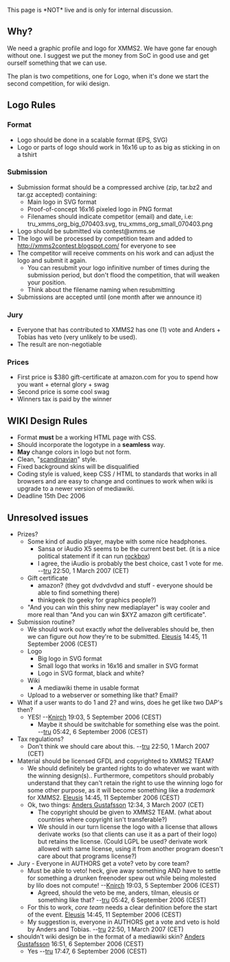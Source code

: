 This page is *NOT* live and is only for internal discussion.


== Why? ==

We need a graphic profile and logo for XMMS2. We have gone far enough without one. I suggest we put the money from SoC in good use and get ourself something that we can use.

The plan is two competitions, one for Logo, when it's done we start the second competition, for wiki design.

== Logo Rules ==

=== Format ===
* Logo should be done in a scalable format (EPS, SVG)
* Logo or parts of logo should work in 16x16 up to as big as sticking in on a tshirt

=== Submission ===
* Submission format should be a compressed archive (zip, tar.bz2 and tar.gz accepted) containing:
** Main logo in SVG format
** Proof-of-concept 16x16 pixeled logo in PNG format
** Filenames should indicate competitor (email) and date, i.e: tru_xmms_org_big_070403.svg, tru_xmms_org_small_070403.png
* Logo should be submitted via contest@xmms.se
* The logo will be processed by competition team and added to http://xmms2contest.blogspot.com/ for everyone to see
* The competitor will receive comments on his work and can adjust the logo and submit it again.
** You can resubmit your logo infinitive number of times during the submission period, but don't flood the competition, that will weaken your position.
** Think about the filename naming when resubmitting
* Submissions are accepted until (one month after we announce it)

=== Jury ===
* Everyone that has contributed to XMMS2 has one (1) vote and Anders + Tobias has veto (very unlikely to be used).
* The result are non-negotiable

=== Prices ===
* First price is $380 gift-certificate at amazon.com for you to spend how you want + eternal glory + swag
* Second price is some cool swag
* Winners tax is paid by the winner

== WIKI Design Rules ==

* Format '''must''' be a working HTML page with CSS.
* Should incorporate the logotype in a '''seamless''' way.
* '''May''' change colors in logo but not form.
* Clean, "[[Wikipedia:Scandinavian Design|scandinavian]]" style.
* Fixed background skins will be disqualified
* Coding style is valued, keep CSS / HTML to standards that works in all browsers and are easy to change and continues to work when wiki is upgrade to a newer version of mediawiki.
* Deadline 15th Dec 2006

== Unresolved issues ==
* Prizes?
** Some kind of audio player, maybe with some nice headphones.
*** Sansa or iAudio X5 seems to be the current best bet. (it is a nice political statement if it can run [http://www.rockbox.org/twiki/bin/view/Main/TargetStatus rockbox])
*** I agree, the iAudio is probably the best choice, cast 1 vote for me. --[[User:TobiasRundstrÃ¶m|tru]] 22:50, 1 March 2007 (CET)
** Gift certificate
*** amazon? (they got dvdvdvdvd and stuff - everyone should be able to find something there)
*** thinkgeek (to geeky for graphics people?)
** "And you can win this shiny new mediaplayer" is way cooler and more real than "And you can win $XYZ amazon gift certificate".
* Submission routine?
** We should work out exactly ''what'' the deliverables should be, then we can figure out ''how'' they're to be submitted. [[User:Eleusis|Eleusis]] 14:45, 11 September 2006 (CEST)
** Logo
*** Big logo in SVG format
*** Small logo that works in 16x16 and smaller in SVG format
*** Logo in SVG format, black and white?
** Wiki
*** A mediawiki theme in usable format
** Upload to a webserver or something like that? Email?
* What if a user wants to do 1 and 2? and wins, does he get like two DAP's then?
** YES! --[[User:Knirch|Knirch]] 19:03, 5 September 2006 (CEST)
*** Maybe it should be switchable for something else was the point. --[[User:TobiasRundstrÃ¶m|tru]] 05:42, 6 September 2006 (CEST)
* Tax regulations?
** Don't think we should care about this. --[[User:TobiasRundstrÃ¶m|tru]] 22:50, 1 March 2007 (CET)
* Material should be licensed GFDL and copyrighted to XMMS2 TEAM?
** We should definitely be granted rights to do whatever we want with the winning design(s).. Furthermore, competitors should probably understand that they can't retain the right to use the winning logo for some other purpose, as it will become something like a ''trademark'' for XMMS2. [[User:Eleusis|Eleusis]] 14:45, 11 September 2006 (CEST)
** Ok, two things: [[User:Anders Gustafsson|Anders Gustafsson]] 12:34, 3 March 2007 (CET)
*** The copyright should be given to XMMS2 TEAM. (what about countries where copyright isn't transferable?)
*** We should in our turn license the logo with a license that allows derivate works (so that clients can use it as a part of their logo) but retains the license. (Could LGPL be used? derivate work allowed with same license, using it from another program doesn't care about that programs license?)
* Jury - Everyone in AUTHORS get a vote? veto by core team?
** Must be able to veto! heck, give away something AND have to settle for something a drunken freenoder spew out while being molested by lilo does not compute! --[[User:Knirch|Knirch]] 19:03, 5 September 2006 (CEST)
*** Agreed, should the veto be me, anders, tilman, eleusis or something like that? --[[User:TobiasRundstrÃ¶m|tru]] 05:42, 6 September 2006 (CEST)
** For this to work, ''core team'' needs a clear definition before the start of the event. [[User:Eleusis|Eleusis]] 14:45, 11 September 2006 (CEST)
** My suggestion is, everyone in AUTHORS get a vote and veto is hold by Anders and Tobias. --[[User:TobiasRundstrÃ¶m|tru]] 22:50, 1 March 2007 (CET)
* shouldn't wiki design be in the format of a mediawiki skin? [[User:Anders Gustafsson|Anders Gustafsson]] 16:51, 6 September 2006 (CEST)
** Yes --[[User:TobiasRundstrÃ¶m|tru]] 17:47, 6 September 2006 (CEST)